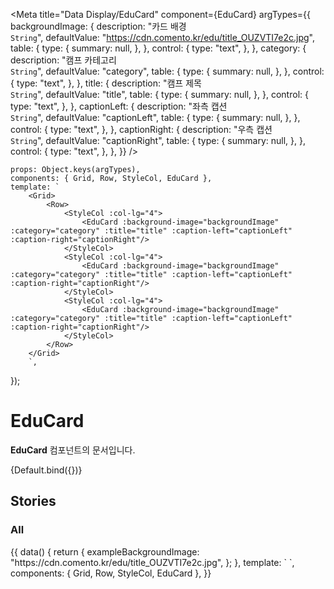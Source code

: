 
<Meta
    title="Data Display/EduCard"
    component={EduCard}
    argTypes={{
        backgroundImage: {
            description: "카드 배경<br/>`String`",
            defaultValue: "https://cdn.comento.kr/edu/title_OUZVTI7e2c.jpg",
            table: {
                type: {
                    summary: null,
                },
            },
            control: {
                type: "text",
            },
        },
        category: {
            description: "캠프 카테고리<br/>`String`",
            defaultValue: "category",
            table: {
                type: {
                    summary: null,
                },
            },
            control: {
                type: "text",
            },
        },
        title: {
            description: "캠프 제목<br/>`String`",
            defaultValue: "title",
            table: {
                type: {
                    summary: null,
                },
            },
            control: {
                type: "text",
            },
        },
        captionLeft: {
            description: "좌측 캡션<br/>`String`",
            defaultValue: "captionLeft",
            table: {
                type: {
                    summary: null,
                },
            },
            control: {
                type: "text",
            },
        },
        captionRight: {
            description: "우측 캡션<br/>`String`",
            defaultValue: "captionRight",
            table: {
                type: {
                    summary: null,
                },
            },
            control: {
                type: "text",
            },
        },
    }}
/>

    props: Object.keys(argTypes),
    components: { Grid, Row, StyleCol, EduCard },
    template: `
        <Grid>
            <Row>
                <StyleCol :col-lg="4">
                    <EduCard :background-image="backgroundImage" :category="category" :title="title" :caption-left="captionLeft" :caption-right="captionRight"/>
                </StyleCol>
                <StyleCol :col-lg="4">
                    <EduCard :background-image="backgroundImage" :category="category" :title="title" :caption-left="captionLeft" :caption-right="captionRight"/>
                </StyleCol>
                <StyleCol :col-lg="4">
                    <EduCard :background-image="backgroundImage" :category="category" :title="title" :caption-left="captionLeft" :caption-right="captionRight"/>
                </StyleCol>
            </Row>
        </Grid>
        `,
});

# EduCard

**EduCard** 컴포넌트의 문서입니다.

<Story name="Default">{Default.bind({})}</Story>

<ArgsTable story="Default" />

## Stories

### All

<Canvas>
    <Story name="All">
        {{
            data() {
                return {
                    exampleBackgroundImage:
                        "https://cdn.comento.kr/edu/title_OUZVTI7e2c.jpg",
                };
            },
            template: `
                <Grid>
                    <Row>
                        <StyleCol :col-lg="4">
                            <EduCard :background-image="exampleBackgroundImage" category="category" title="title" caption-left="captionLeft" caption-right="captionRight"/>
                        </StyleCol>
                        <StyleCol :col-lg="4">
                            <EduCard :background-image="exampleBackgroundImage"
                                      category="category"
                                      title="대기업 현직자와 알기 쉽게 이해하는 생산기술 생산관리의 핵심알아보고 보고서 작성과 직무 체험하기"
                                      caption-left="captionLeft"
                                      caption-right="captionRight"/>
                        </StyleCol>
                        <StyleCol :col-lg="4">
                            <EduCard :background-image="exampleBackgroundImage" category="category" title="title" caption-left="captionLeft" caption-right="captionRight"/>
                        </StyleCol>
                    </Row>
                </Grid>
            `,
            components: { Grid, Row, StyleCol, EduCard },
        }}
    </Story>
</Canvas>
